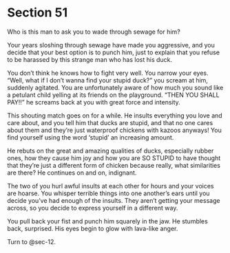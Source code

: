 # Section 51 {#sec-51}

Who is this man to ask you to wade through sewage for him? 

Your years sloshing through sewage have made you aggressive, and you decide that your best option is to punch him, just to explain that you refuse to be harassed by this strange man who has lost his duck.

 You don’t think he knows how to fight very well. You narrow your eyes. “Well, what if I don’t wanna find your stupid duck?” you scream at him, suddenly agitated. You are unfortunately aware of how much you sound like a petulant child yelling at its friends on the playground. “THEN YOU SHALL PAY!!” he screams back at you with great force and intensity. 

This shouting match goes on for a while. He insults everything you love and care about, and you tell him that ducks are stupid, and that no one cares about them and they’re just waterproof chickens with kazoos anyways! You find yourself using the word ‘stupid’ an increasing amount.

He rebuts on the great and amazing qualities of ducks, especially rubber ones, how they cause him joy and how you are SO STUPID to have thought that they’re just a different form of chicken because really, what similarities are there? He continues on and on, indignant.

The two of you hurl awful insults at each other for hours and your voices are hoarse. You whisper terrible things into one another’s ears until you decide you’ve had enough of the insults. They aren’t getting your message across, so you decide to express yourself in a different way.

You pull back your fist and punch him squarely in the jaw. He stumbles back, surprised. His eyes begin to glow with lava-like anger.

Turn to @sec-12.

 
